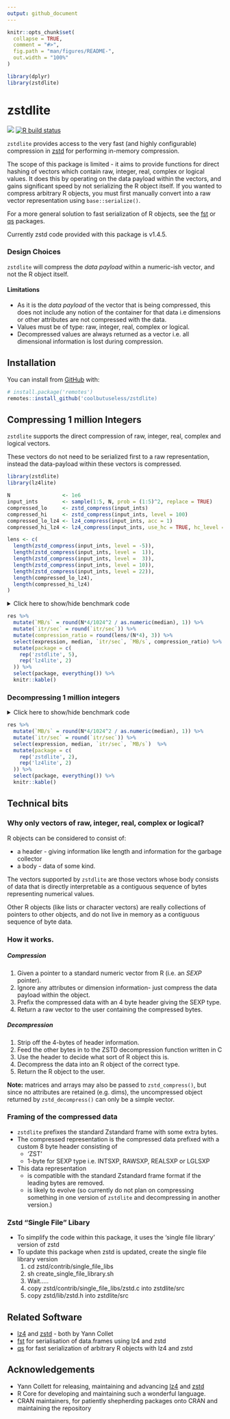 ```yaml
---
output: github_document
---
```


<!-- README.md is generated from README.Rmd. Please edit that file -->

```r
knitr::opts_chunk$set(
  collapse = TRUE,
  comment = "#>",
  fig.path = "man/figures/README-",
  out.width = "100%"
)

library(dplyr)
library(zstdlite)
```

# zstdlite

<!-- badges: start -->
![](https://img.shields.io/badge/cool-useless-green.svg)
[![R build status](https://github.com/coolbutuseless/zstdlite/workflows/R-CMD-check/badge.svg)](https://github.com/coolbutuseless/zstdlite/actions)
<!-- badges: end -->

`zstdlite` provides access to the very fast (and highly configurable) compression 
in [zstd](https://github.com/facebook/zstd) for performing in-memory compression.

The scope of this package is limited - it aims to provide functions for direct hashing of vectors
which contain raw, integer, real, complex or logical values.  It does this by operating on the
data payload within the vectors, and gains significant speed by not serializing the R object
itself.  If you wanted to 
compress arbitrary R objects, you must first manually convert into a raw
vector representation using `base::serialize()`.

For a more general solution to fast serialization of R objects, see the 
[fst](https://github.com/fstpackage/fst) or [qs](https://cran.r-project.org/package=qs) packages.

Currently zstd code provided with this package is v1.4.5.


### Design Choices

`zstdlite` will compress the *data payload* within a numeric-ish vector, and not the
R object itself.

#### Limitations

* As it is the *data payload* of the vector that is being compressed, this
  does not include any notion of the container for that data i.e
  dimensions or other attributes are not compressed with the data.
* Values must be of type: raw, integer, real, complex or logical.
* Decompressed values are always returned as a vector i.e. all dimensional 
  information is lost during compression.


## Installation

You can install from [GitHub](https://github.com/coolbutuseless/zstdlite) with:

``` r
# install.package('remotes')
remotes::install_github('coolbutuseless/zstdlite)
```



## Compressing 1 million Integers

`zstdlite` supports the direct compression of raw, integer, real, complex and logical vectors.

These vectors do not need to be serialized first to a raw representation, instead
the data-payload within these vectors is compressed.

```r
library(zstdlite)
library(lz4lite)

N                 <- 1e6
input_ints        <- sample(1:5, N, prob = (1:5)^2, replace = TRUE)
compressed_lo     <- zstd_compress(input_ints)
compressed_hi     <- zstd_compress(input_ints, level = 100)
compressed_lo_lz4 <- lz4_compress(input_ints, acc = 1)
compressed_hi_lz4 <- lz4_compress(input_ints, use_hc = TRUE, hc_level = 12)
```


```r
lens <- c(
  length(zstd_compress(input_ints, level = -5)),
  length(zstd_compress(input_ints, level =  1)),
  length(zstd_compress(input_ints, level =  3)),
  length(zstd_compress(input_ints, level = 10)),
  length(zstd_compress(input_ints, level = 22)),
  length(compressed_lo_lz4),
  length(compressed_hi_lz4)
)
```



<details>
<summary> Click here to show/hide benchmark code </summary>

```r
library(zstdlite)

res <- bench::mark(
  zstd_compress(input_ints, level =  -5),
  zstd_compress(input_ints, level =   1),
  zstd_compress(input_ints, level =   3),
  zstd_compress(input_ints, level =  10),
  zstd_compress(input_ints, level =  22),
  lz4_compress (input_ints, acc = 1),
  lz4_compress (input_ints, use_hc = TRUE, hc_level = 12),
  check = FALSE
)
```
</details>


```r
res %>% 
  mutate(`MB/s` = round(N*4/1024^2 / as.numeric(median), 1)) %>%
  mutate(`itr/sec` = round(`itr/sec`)) %>%
  mutate(compression_ratio = round(lens/(N*4), 3)) %>%
  select(expression, median, `itr/sec`, `MB/s`, compression_ratio) %>%
  mutate(package = c(
    rep('zstdlite', 5),
    rep('lz4lite', 2)
  )) %>%
  select(package, everything()) %>%
  knitr::kable()
```


### Decompressing 1 million integers


<details>
<summary> Click here to show/hide benchmark code </summary>

```r
res <- bench::mark(
  zstd_decompress(compressed_lo),
  zstd_decompress(compressed_hi),
  lz4_decompress(compressed_lo_lz4),
  lz4_decompress(compressed_hi_lz4),
  check = FALSE
)
```

</details>

```r
res %>% 
  mutate(`MB/s` = round(N*4/1024^2 / as.numeric(median), 1)) %>%
  mutate(`itr/sec` = round(`itr/sec`)) %>%
  select(expression, median, `itr/sec`, `MB/s`)  %>%
  mutate(package = c(
    rep('zstdlite', 2),
    rep('lz4lite', 2)
  )) %>%
  select(package, everything()) %>%
  knitr::kable()
```


## Technical bits

### Why only vectors of raw, integer, real, complex or logical?

R objects can be considered to consist of: 

* a header - giving information like length and information for the garbage collector
* a body - data of some kind.

The vectors supported by `zstdlite` are those vectors whose body consists of 
data that is directly interpretable as a contiguous sequence of bytes representing 
numerical values.

Other R objects (like lists or character vectors) are really collections of pointers 
to other objects, and do not live in memory as a contiguous sequence of byte data.

### How it works.

##### Compression

1. Given a pointer to a standard numeric vector from R (i.e. an *SEXP* pointer).
2. Ignore any attributes or dimension information- just compress the data payload within 
   the object.
3. Prefix the compressed data with an 4 byte header giving the SEXP type.
4. Return a raw vector to the user containing the compressed bytes.

##### Decompression

1. Strip off the 4-bytes of header information.
2. Feed the other bytes in to the ZSTD decompression function written in C
3. Use the header to decide what sort of R object this is.
4. Decompress the data into an R object of the correct type.
5. Return the R object to the user.

**Note:** matrices and arrays may also be passed to `zstd_compress()`, but since
no attributes are retained (e.g. dims), the uncompressed object
returned by `zstd_decompress()` can only be a simple vector.


### Framing of the compressed data

* `zstdlite` prefixes the standard Zstandard frame with some extra bytes.
* The compressed representation is the compressed data prefixed with 
  a custom 8 byte header consisting of 
    * 'ZST'
    * 1-byte for SEXP type i.e. INTSXP, RAWSXP, REALSXP or LGLSXP
* This data representation 
    * is compatible with the standard Zstandard frame 
      format if the leading bytes are removed.
    * is likely to evolve (so currently do not plan on compressing something in 
      one version of `zstdlite` and decompressing in another version.)


### Zstd "Single File" Libary

* To simplify the code within this package, it uses the 'single file library' version of zstd
* To update this package when zstd is updated, create the single file library version
    1. cd zstd/contrib/single_file_libs
    2. sh create_single_file_library.sh
    3. Wait.....
    4. copy zstd/contrib/single_file_libs/zstd.c into zstdlite/src
    5. copy zstd/lib/zstd.h into zstdlite/src

## Related Software

* [lz4](https://github.com/lz4/lz4) and [zstd](https://github.com/facebook/zstd) - both by Yann Collet
* [fst](https://github.com/fstpackage/fst) for serialisation of data.frames using
  lz4 and zstd
* [qs](https://cran.r-project.org/package=qs) for fast serialization of arbitrary R objects
  with lz4 and zstd

## Acknowledgements

* Yann Collett for releasing, maintaining and advancing 
[lz4](https://github.com/lz4/lz4) and [zstd](https://github.com/facebook/zstd)
* R Core for developing and maintaining such a wonderful language.
* CRAN maintainers, for patiently shepherding packages onto CRAN and maintaining
  the repository
